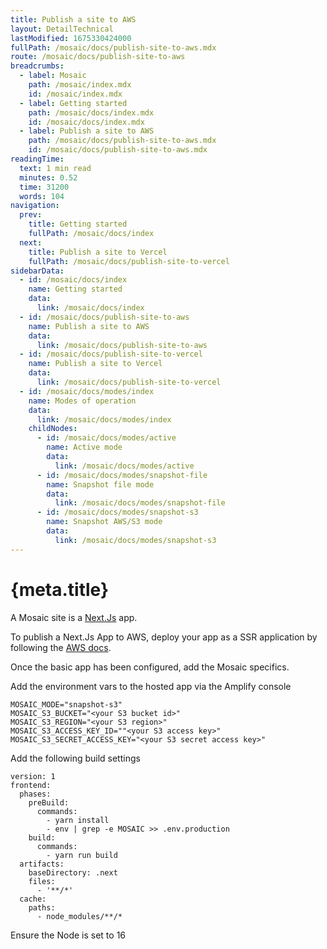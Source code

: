 ```yaml
---
title: Publish a site to AWS
layout: DetailTechnical
lastModified: 1675330424000
fullPath: /mosaic/docs/publish-site-to-aws.mdx
route: /mosaic/docs/publish-site-to-aws
breadcrumbs:
  - label: Mosaic
    path: /mosaic/index.mdx
    id: /mosaic/index.mdx
  - label: Getting started
    path: /mosaic/docs/index.mdx
    id: /mosaic/docs/index.mdx
  - label: Publish a site to AWS
    path: /mosaic/docs/publish-site-to-aws.mdx
    id: /mosaic/docs/publish-site-to-aws.mdx
readingTime:
  text: 1 min read
  minutes: 0.52
  time: 31200
  words: 104
navigation:
  prev:
    title: Getting started
    fullPath: /mosaic/docs/index
  next:
    title: Publish a site to Vercel
    fullPath: /mosaic/docs/publish-site-to-vercel
sidebarData:
  - id: /mosaic/docs/index
    name: Getting started
    data:
      link: /mosaic/docs/index
  - id: /mosaic/docs/publish-site-to-aws
    name: Publish a site to AWS
    data:
      link: /mosaic/docs/publish-site-to-aws
  - id: /mosaic/docs/publish-site-to-vercel
    name: Publish a site to Vercel
    data:
      link: /mosaic/docs/publish-site-to-vercel
  - id: /mosaic/docs/modes/index
    name: Modes of operation
    data:
      link: /mosaic/docs/modes/index
    childNodes:
      - id: /mosaic/docs/modes/active
        name: Active mode
        data:
          link: /mosaic/docs/modes/active
      - id: /mosaic/docs/modes/snapshot-file
        name: Snapshot file mode
        data:
          link: /mosaic/docs/modes/snapshot-file
      - id: /mosaic/docs/modes/snapshot-s3
        name: Snapshot AWS/S3 mode
        data:
          link: /mosaic/docs/modes/snapshot-s3
---
```


# {meta.title}

A Mosaic site is a [Next.Js](https://nextjs.org/) app.

To publish a Next.Js App to AWS, deploy your app as a SSR application by following the [AWS docs](https://docs.amplify.aws/guides/hosting/nextjs/q/platform/js/).

Once the basic app has been configured, add the Mosaic specifics.

Add the environment vars to the hosted app via the Amplify console

```
MOSAIC_MODE="snapshot-s3"
MOSAIC_S3_BUCKET="<your S3 bucket id>"
MOSAIC_S3_REGION="<your S3 region>"
MOSAIC_S3_ACCESS_KEY_ID=""<your S3 access key>"
MOSAIC_S3_SECRET_ACCESS_KEY="<your S3 secret access key>"
```

Add the following build settings

```
version: 1
frontend:
  phases:
    preBuild:
      commands:
        - yarn install
        - env | grep -e MOSAIC >> .env.production
    build:
      commands:
        - yarn run build
  artifacts:
    baseDirectory: .next
    files:
      - '**/*'
  cache:
    paths:
      - node_modules/**/*
```

Ensure the Node is set to 16
